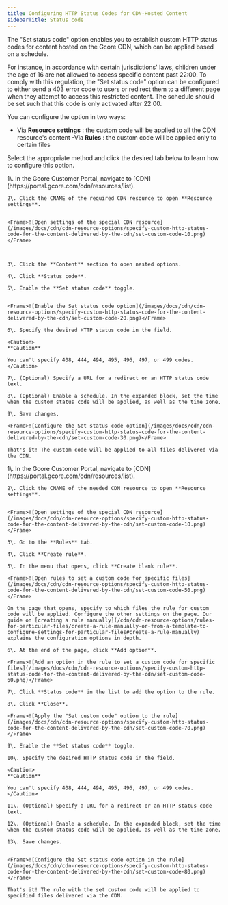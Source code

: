 ---
title: Configuring HTTP Status Codes for CDN-Hosted Content
sidebarTitle: Status code
---


The "Set status code" option enables you to establish custom HTTP status codes for content hosted on the Gcore CDN, which can be applied based on a schedule. 

For instance, in accordance with certain jurisdictions' laws, children under the age of 16 are not allowed to access specific content past 22:00. To comply with this regulation, the "Set status code" option can be configured to either send a 403 error code to users or redirect them to a different page when they attempt to access this restricted content. The schedule should be set such that this code is only activated after 22:00.

You can configure the option in two ways:

  * Via **Resource settings** : the custom code will be applied to all the CDN resource's content -Via **Rules** : the custom code will be applied only to certain files

Select the appropriate method and click the desired tab below to learn how to configure this option.

<Tabs>
  <Tab title="Resource settings">
    1\. In the Gcore Customer Portal, navigate to [CDN](https://portal.gcore.com/cdn/resources/list).

    2\. Click the CNAME of the required CDN resource to open **Resource settings**.


    <Frame>![Open settings of the special CDN resource](/images/docs/cdn/cdn-resource-options/specify-custom-http-status-code-for-the-content-delivered-by-the-cdn/set-custom-code-10.png)</Frame>



    3\. Click the **Content** section to open nested options.

    4\. Click **Status code**.

    5\. Enable the **Set status code** toggle.


    <Frame>![Enable the Set status code option](/images/docs/cdn/cdn-resource-options/specify-custom-http-status-code-for-the-content-delivered-by-the-cdn/set-custom-code-20.png)</Frame>

    6\. Specify the desired HTTP status code in the field.

    <Caution>
    **Caution**

    You can't specify 408, 444, 494, 495, 496, 497, or 499 codes. 
    </Caution>

    7\. (Optional) Specify a URL for a redirect or an HTTP status code text.

    8\. (Optional) Enable a schedule. In the expanded block, set the time when the custom status code will be applied, as well as the time zone. 

    9\. Save changes. 

    <Frame>![Configure the Set status code option](/images/docs/cdn/cdn-resource-options/specify-custom-http-status-code-for-the-content-delivered-by-the-cdn/set-custom-code-30.png)</Frame>

    That's it! The custom code will be applied to all files delivered via the CDN.
  </Tab>
  <Tab title="Rules">
    1\. In the Gcore Customer Portal, navigate to [CDN](https://portal.gcore.com/cdn/resources/list).

    2\. Click the CNAME of the needed CDN resource to open **Resource settings**.


    <Frame>![Open settings of the special CDN resource](/images/docs/cdn/cdn-resource-options/specify-custom-http-status-code-for-the-content-delivered-by-the-cdn/set-custom-code-10.png)</Frame>

    3\. Go to the **Rules** tab.

    4\. Click **Create rule**.

    5\. In the menu that opens, click **Create blank rule**.

    <Frame>![Open rules to set a custom code for specific files](/images/docs/cdn/cdn-resource-options/specify-custom-http-status-code-for-the-content-delivered-by-the-cdn/set-custom-code-50.png)</Frame>

    On the page that opens, specify to which files the rule for custom code will be applied. Configure the other settings on the page. Our guide on [creating a rule manually](/cdn/cdn-resource-options/rules-for-particular-files/create-a-rule-manually-or-from-a-template-to-configure-settings-for-particular-files#create-a-rule-manually) explains the configuration options in depth.

    6\. At the end of the page, click **Add option**. 

    <Frame>![Add an option in the rule to set a custom code for specific files](/images/docs/cdn/cdn-resource-options/specify-custom-http-status-code-for-the-content-delivered-by-the-cdn/set-custom-code-60.png)</Frame>

    7\. Click **Status code** in the list to add the option to the rule.

    8\. Click **Close**.

    <Frame>![Apply the "Set custom code" option to the rule](/images/docs/cdn/cdn-resource-options/specify-custom-http-status-code-for-the-content-delivered-by-the-cdn/set-custom-code-70.png)</Frame>

    9\. Enable the **Set status code** toggle.

    10\. Specify the desired HTTP status code in the field.

    <Caution>
    **Caution**

    You can't specify 408, 444, 494, 495, 496, 497, or 499 codes. 
    </Caution>

    11\. (Optional) Specify a URL for a redirect or an HTTP status code text.

    12\. (Optional) Enable a schedule. In the expanded block, set the time when the custom status code will be applied, as well as the time zone. 

    13\. Save changes. 


    <Frame>![Configure the Set status code option in the rule](/images/docs/cdn/cdn-resource-options/specify-custom-http-status-code-for-the-content-delivered-by-the-cdn/set-custom-code-80.png)</Frame>

    That's it! The rule with the set custom code will be applied to specified files delivered via the CDN.
  </Tab>
</Tabs>


## 

